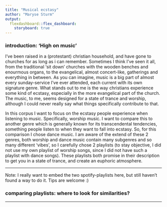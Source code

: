 ```yaml
---
title: "Musical ecstasy"
author: "Maryse Sturm"
output: 
  flexdashboard::flex_dashboard:
    storyboard: true
---
```



### introduction: 'High on music'

I've been raised in a (protestant) christian household, and have gone to churches for as long as i can remember. Sometimes I think I've seen it all, from the traditional 'sit down' churches with the wooden benches and enourmous organs, to the evangelical, almost concert-like, gatherings and everything in between. As you can imagine, music is a big part of almost every sunday-service I've ever attended, each current with its own signature genre. What stands out to me is the way christians experience some kind of ecstasy, especially in the more evangelical part of the church. The music, to me, seems designed for a state of trance and worship, although I could never really say what things specifically contribute to that.

In this corpus I want to focus on the ecstasy people experience when listening to music. Specifically, worship music. I want to compare this to another genre which is generally known for its transcendental tendencies, something people listen to when they want to fall into ecstasy. So, for this comparison I chose dance music. I am aware of the extend of these 2 genres, both worship and dance music contain many subgenres and so many different 'vibes', so I carefully chose 2 playlists (to stay objective, I did not use my own playlist of worship songs, since I did not have such a playlist with dance songs). These playlists both promise in their description to get you in a state of trance, and create an euphoric atmosphere.

***

Note: I really want to embed the two spotify-playlists here, but still haven't found a way to do it. Tips are welcome :)

### comparing playlists: where to look for similarities?

***






